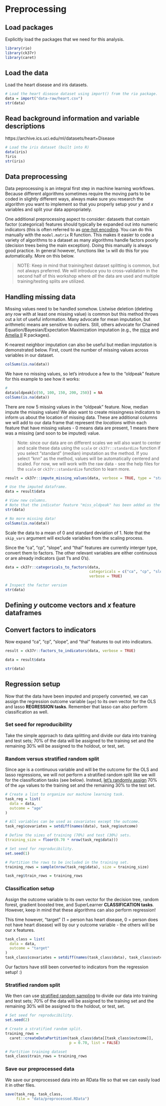 # Preprocessing

## Load packages

Explicitly load the packages that we need for this analysis.

```r
library(rio)
library(ck37r)
library(caret)
```

## Load the data

Load the heart disease and iris datasets. 

```r
# Load the heart disease dataset using import() from the rio package.
data = import("data-raw/heart.csv")
str(data)
```

## Read background information and variable descriptions  
https://archive.ics.uci.edu/ml/datasets/heart+Disease

```r
# Load the iris dataset (built into R)
data(iris)
?iris
str(iris)
```

## Data preprocessing

Data peprocessing is an integral first step in machine learning workflows. Because different algorithms sometimes require the moving parts to be coded in slightly different ways, always make sure you research the algorithm you want to implement so that you properly setup your $y$ and $x$ variables and split your data appropriately. 

One additional preprocessing aspect to consider: datasets that contain factor (categorical) features should typically be expanded out into numeric indicators (this is often referred to as [one-hot encoding](https://hackernoon.com/what-is-one-hot-encoding-why-and-when-do-you-have-to-use-it-e3c6186d008f). You can do this manually with the `model.matrix` R function. This makes it easier to code a variety of algorithms to a dataset as many algorithms handle factors poorly (decision trees being the main exception). Doing this manually is always good practice. In general however, functions like `lm` will do this for you automatically. More on this below. 

> NOTE: Keep in mind that training/test dataset splitting is common, but not always preferred. We will introduce you to cross-validation in the second half of this workshop where _all_ the data are used and multiple training/testing splits are utilized. 

## Handling missing data

Missing values need to be handled somehow. Listwise deletion (deleting any row with at least one missing value) is common but this method throws out a lot of useful information. Many advocate for mean imputation, but arithmetic means are sensitive to outliers. Still, others advocate for Chained Equation/Bayesian/Expectation Maximization imputation (e.g., the [mice](https://www.jstatsoft.org/article/view/v045i03/v45i03.pdf) and [Amelia II](https://gking.harvard.edu/amelia) R packages). 

K-nearest neighbor imputation can also be useful but median imputation is demonstrated below. First, count the number of missing values across variables in our dataset.  

```r
colSums(is.na(data))
```

We have no missing values, so let's introduce a few to the "oldpeak" feature for this example to see how it works: 

```r
# 
data$oldpeak[c(50, 100, 150, 200, 250)] = NA
colSums(is.na(data))
```

There are now 5 missing values in the "oldpeak" feature. Now, median impute the missing values! We also want to create missingness indicators to inform us about the location of missing data. These are additional columns we will add to our data frame that represent the _locations_ within each feature that have missing values - 0 means data are present, 1 means there was a missing (and soon to be imputed) value.  

> Note: since our data are on different scales we will also want to center and scale these data using the `scale` or `ck37r::standardize` function if you select "standard" (median) imputation as the method. If you select "knn" as the method, values will be automatically centered and scaled. For now, we will work with the raw data - see the help files for the `scale` or `ck37r::standardize` function to learn more. 

```r
result = ck37r::impute_missing_values(data, verbose = TRUE, type = "standard")

# Use the imputed dataframe.
data = result$data

# View new columns.
# Note that the indicator feature "miss_oldpeak" has been added as the last column of our data frame. 
str(data)

# No more missing data!
colSums(is.na(data))
```

Scale the data to a mean of 0 and standard deviation of 1. Note that the `skip_vars` argument will exclude variables from the scaling process. 

Since the "ca", "cp", "slope", and "thal" features are currently interger type, convert them to factors. The other relevant variables are either continuous or are already indicators (just 1's and 0's). 

```r
data = ck37r::categoricals_to_factors(data,
                                      categoricals = c("ca", "cp", "slope", "thal"),
                                      verbose = TRUE)

# Inspect the factor version
str(data)
```

## Defining *y* outcome vectors and *x* feature dataframes

## Convert factors to indicators

Now expand "ca", "cp", "slope", and "thal" features to out into indicators. 

```r
result = ck37r::factors_to_indicators(data, verbose = TRUE)

data = result$data

str(data)
```

## Regression setup

Now that the data have been imputed and properly converted, we can assign the regression outcome variable (`age`) to its own vector for the OLS and lasso **REGRESSION tasks**. Remember that lasso can also perform classification as well. 

### Set seed for reproducibility

Take the simple approach to data splitting and divide our data into training and test sets; 70% of the data will be assigned to the training set and the remaining 30% will be assigned to the holdout, or test, set.

### Random versus stratified random split

Since age is a continuous variable and will be the outcome for the OLS and lasso regressions, we will not perform a stratified random split like we will for the classification tasks (see below). Instead, [let's randomly assign](https://stackoverflow.com/questions/17200114/how-to-split-data-into-training-testing-sets-using-sample-function) 70% of the `age` values to the training set and the remaining 30% to the test set.

```r
# Create a list to organize our machine learning task.
task_reg = list(
  data = data,
  outcome = "age"
)

# All variables can be used as covariates except the outcome.
task_reg$covariates = setdiff(names(data), task_reg$outcome)

# Define the sizes of training (70%) and test (30%) sets.
(training_size = floor(0.70 * nrow(task_reg$data)))

# Set seed for reproducibility.
set.seed(1)

# Partition the rows to be included in the training set.
training_rows = sample(nrow(task_reg$data), size = training_size)

task_reg$train_rows = training_rows
```

### Classification setup

Assign the outcome variable to its own vector for the decision tree, random forest, gradient boosted tree, and SuperLearner **CLASSIFICATION tasks**. However, keep in mind that these algorithms can also perform regression!  

This time however, "target" (1 = person has heart disease, 0 = person does not have heart disease) will by our y outcome variable - the others will be our x features. 

```r
task_class = list(
  data = data,
  outcome = "target"
)
task_class$covariates = setdiff(names(task_class$data), task_class$outcome)
```
           
Our factors have still been converted to indicators from the regression setup! :) 

### Stratified random split

We then can use [stratified random sampling](https://stats.stackexchange.com/questions/250273/benefits-of-stratified-vs-random-sampling-for-generating-training-data-in-classi) to divide our data into training and test sets; 70% of the data will be assigned to the training set and the remaining 30% will be assigned to the holdout, or test, set. 

```r
# Set seed for reproducibility.
set.seed(2) 

# Create a stratified random split.
training_rows =
  caret::createDataPartition(task_class$data[[task_class$outcome]],
                             p = 0.70, list = FALSE) 

# Partition training dataset
task_class$train_rows = training_rows
```

### Save our preprocessed data

We save our preprocessed data into an RData file so that we can easily load it in other files.

```r
save(task_reg, task_class,
     file = "data/preprocessed.RData")
```
